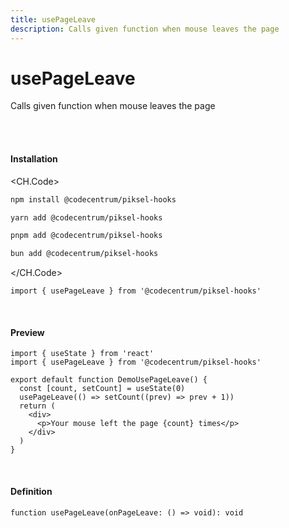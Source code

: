 ```yaml
---
title: usePageLeave
description: Calls given function when mouse leaves the page
---
```


# usePageLeave

Calls given function when mouse leaves the page

<br />
<br />

#### Installation

<CH.Code>
```bash npm
npm install @codecentrum/piksel-hooks
```

```bash yarn
yarn add @codecentrum/piksel-hooks
```

```bash pnpm
pnpm add @codecentrum/piksel-hooks
```

```bash bun
bun add @codecentrum/piksel-hooks
```
</CH.Code>

```tsx page.tsx
import { usePageLeave } from '@codecentrum/piksel-hooks'
```

<br />

#### Preview

<DemoUsePageLeave />

```tsx page.tsx
import { useState } from 'react'
import { usePageLeave } from '@codecentrum/piksel-hooks'

export default function DemoUsePageLeave() {
  const [count, setCount] = useState(0)
  usePageLeave(() => setCount((prev) => prev + 1))
  return (
    <div>
      <p>Your mouse left the page {count} times</p>
    </div>
  )
}
```

<br />

#### Definition

```tsx
function usePageLeave(onPageLeave: () => void): void
```
